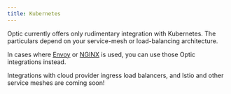 ```yaml
---
title: Kubernetes
---
```



<Beta />

Optic currently offers only rudimentary integration with Kubernetes. The particulars depend on your service-mesh or load-balancing architecture.

In cases where [Envoy](envoy-proxy) or [NGINX](nginx) is used, you can use those Optic integrations instead.

Integrations with cloud provider ingress load balancers, and Istio and other service meshes are coming soon!


<BetaFooter />